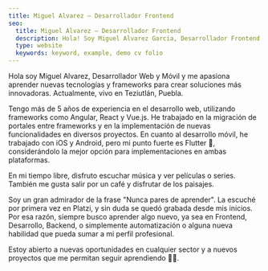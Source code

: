 ```yaml
---
title: Miguel Alvarez — Desarrollador Frontend
seo:
  title: Miguel Alvarez — Desarrollador Frontend
  description: Hola! Soy Miguel Alvarez Garcia, Desarrollador Frontend Web y Móvil
  type: website
  keywords: keyword, example, demo cv folio
---
```


Hola soy Miguel Alvarez, Desarrollador Web y Móvil y me apasiona aprender nuevas tecnologías y frameworks para crear soluciones más innovadoras. Actualmente, vivo en Teziutlán, Puebla.

Tengo más de 5 años de experiencia en el desarrollo web, utilizando frameworks como Angular, React y Vue.js. He trabajado en la migración de portales entre frameworks y en la implementación de nuevas funcionalidades en diversos proyectos. En cuanto al desarrollo móvil, he trabajado con iOS y Android, pero mi punto fuerte es Flutter 💙, considerándolo la mejor opción para implementaciones en ambas plataformas.

En mi tiempo libre, disfruto escuchar música y ver películas o series. También me gusta salir por un café y disfrutar de los paisajes.

Soy un gran admirador de la frase "Nunca pares de aprender". La escuché por primera vez en Platzi, y sin duda se quedó grabada desde mis inicios. Por esa razón, siempre busco aprender algo nuevo, ya sea en Frontend, Desarrollo, Backend, o simplemente automatización o alguna nueva habilidad que pueda sumar a mi perfil profesional.

Estoy abierto a nuevas oportunidades en cualquier sector y a nuevos proyectos que me permitan seguir aprendiendo 👨‍💻.